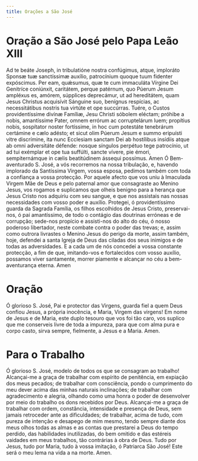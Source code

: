 ```yaml
---
title: Orações a São José
---
```


# Oração a São José pelo Papa Leão XIII

<div class="grid grid-cols-2 gap-5">
  <span class="text-justify">
    Ad te beáte Joseph, in tribulatióne nostra confúgimus, atque, imploráto
    Sponsæ tuæ sanctíssimæ auxílio, patrocínium quoque tuum fidenter expóscimus.
    Per eam, quǽsumus, quæ te cum immaculáta Vírgine Dei Genitríce coniúnxit,
    caritátem, perque patérnum, quo Púerum Jesum ampléxus es, amórem, súpplices
    deprecámur, ut ad hereditátem, quam Jesus Christus acquisívit Sánguine suo,
    benígnus respícias, ac necessitátibus nostris tua virtúte et ope succúrras.
    Tuére, o Custos providentíssime divínæ Famíliæ, Jesu Christi sóbolem
    eléctam; próhibe a nobis, amantíssime Pater, omnem errórum ac corruptelárum
    luem; propítius nobis, sospítator noster fortíssime, in hoc cum potestáte
    tenebrárum certámine e cælo adésto; et sicut olim Púerum Jesum e summo
    eripuísti vitre discrímine, ita nunc Ecclesiam sanctam Dei ab hostílibus
    insídiis atque ab omni adversitáte défende: nosque síngulos perpétuo tege
    patrocínio, ut ad tui exémplar et ope tua suffúlti, sancte vívere, pie
    émori, sempiternámque in cælis beatitúdinem ássequi possímus. Amen
  </span>
  <span class="text-justify">
    Ó Bem-aventurado S. José, a vós recorremos na nossa tribulação, e, havendo
    implorado da Santíssima Virgem, vossa esposa, pedimos também com toda a
    confiança a vossa protecção. Por aquele afecto que vos uniu à Imaculada
    Virgem Mãe de Deus e pelo paternal amor que consagraste ao Menino Jesus, vos
    rogamos e suplicamos que olheis benigno para a herança que Jesus Cristo nos
    adquiriu com seu sangue, e que nos assistais nas nossas necessidades com
    vosso poder e auxílio. Protegei, ó providentíssimo guarda da Sagrada
    Família, os filhos escolhidos de Jesus Cristo, preservai-nos, ó pai
    amantíssimo, de todo o contágio das doutrinas erróneas e de corrupção;
    sede-nos propício e assisti-nos do alto do céu, ó nosso poderoso libertador,
    neste combate contra o poder das trevas; e, assim como outrora livrastes o
    Menino Jesus do perigo da morte, assim também, hoje, defendei a santa Igreja
    de Deus das ciladas dos seus inimigos e de todas as adversidades. E a cada
    um de nós concedei a vossa constante protecção, a fim de que, imitando-vos e
    fortalecidos com vosso auxílio, possamos viver santamente, morrer piamente e
    alcançar no céu a bem-aventurança eterna. Amen
  </span>
</div>

# Oração

Ó glorioso S. José, Pai e protector das Virgens, guarda fiel a quem Deus confiou Jesus, a própria inocência, e Maria, Virgem das virgens! Em nome de Jesus e de Maria, este duplo tesouro que vos foi tão caro, vos suplico que me conserveis livre de toda a impureza, para que com alma pura e corpo casto, sirva sempre, fielmente, a Jesus e a Maria. Amen.

# Para o Trabalho

Ó glorioso S. José, modelo de todos os que se consagram ao trabalho! Alcançai-me a graça de trabalhar com espírito de penitência, em expiação dos meus pecados; de trabalhar com consciência, pondo o cumprimento do meu dever acima das minhas naturais inclinações; de trabalhar com agradecimento e alegria, olhando como uma honra o poder de desenvolver por meio do trabalho os dons recebidos por Deus. Alcançai-me a graça de trabalhar com ordem, constância, intensidade e presença de Deus, sem jamais retroceder ante as dificuldades; de trabalhar, acima de tudo, com pureza de intenção e desapego de mim mesmo, tendo sempre diante dos meus olhos todas as almas e as contas que prestarei a Deus do tempo perdido, das habilidades inutilizadas, do bem omitido e das estéreis vaidades em meus trabalhos, tão contrárias à obra de Deus. Tudo por Jesus, tudo por Maria, tudo à vossa imitação, ó Patriarca São José! Este será o meu lema na vida a na morte. Amen.
